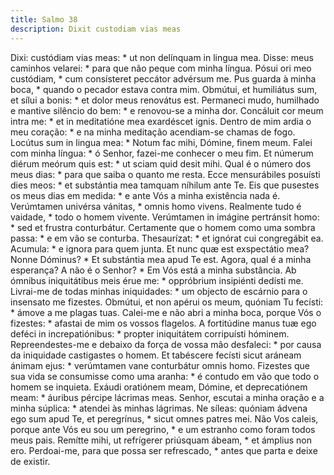 ```yaml
---
title: Salmo 38
description: Dixit custodiam vias meas
---
```


<div class="side-by-side not-content">
  <span>Dixi: custódiam vias meas: * ut non delínquam in lingua mea.</span>
  <span>
    Disse: meus caminhos velarei: * para que não peque com minha língua.
  </span>
  <span>Pósui ori meo custódiam, * cum consísteret peccátor advérsum me.</span>
  <span>Pus guarda à minha boca, * quando o pecador estava contra mim.</span>
  <span>
    Obmútui, et humiliátus sum, et sílui a bonis: * et dolor meus renovátus est.
  </span>
  <span>
    Permaneci mudo, humilhado e mantive silêncio do bem: * e renovou-se a minha
    dor.
  </span>
  <span>
    Concáluit cor meum intra me: * et in meditatióne mea exardéscet ignis.
  </span>
  <span>
    Dentro de mim ardia o meu coração: * e na minha meditação acendiam-se chamas
    de fogo.
  </span>
  <span>Locútus sum in lingua mea: * Notum fac mihi, Dómine, finem meum.</span>
  <span>Falei com minha língua: * ó Senhor, fazei-me conhecer o meu fim.</span>
  <span>Et númerum diérum meórum quis est: * ut sciam quid desit mihi.</span>
  <span>
    Qual é o número dos meus dias: * para que saiba o quanto me resta.
  </span>
  <span>
    Ecce mensurábiles posuísti dies meos: * et substántia mea tamquam níhilum
    ante Te.
  </span>
  <span>
    Eis que pusestes os meus dias em medida: * e ante Vós a minha existência
    nada é.
  </span>
  <span>Verúmtamen univérsa vánitas, * omnis homo vivens.</span>
  <span>Realmente tudo é vaidade, * todo o homem vivente.</span>
  <span>
    Verúmtamen in imágine pertránsit homo: * sed et frustra conturbátur.
  </span>
  <span>
    Certamente que o homem como uma sombra passa: * e em vão se conturba.
  </span>
  <span>Thesaurízat: * et ignórat cui congregábit ea.</span>
  <span>Acumula: * e ignora para quem junta.</span>
  <span>
    Et nunc quæ est exspectátio mea? Nonne Dóminus? * Et substántia mea apud Te
    est.
  </span>
  <span>
    Agora, qual é a minha esperança? A não é o Senhor? * Em Vós está a minha
    substância.
  </span>
  <span>
    Ab ómnibus iniquitátibus meis érue me: * oppróbrium insipiénti dedísti me.
  </span>
  <span>
    Livrai-me de todas minhas iniquidades: * um objecto de escárnio para o
    insensato me fizestes.
  </span>
  <span>
    Obmútui, et non apérui os meum, quóniam Tu fecísti: * ámove a me plagas
    tuas.
  </span>
  <span>
    Calei-me e não abri a minha boca, porque Vós o fizestes: * afastai de mim os
    vossos flagelos.
  </span>
  <span>
    A fortitúdine manus tuæ ego deféci in increpatiónibus: * propter iniquitátem
    corripuísti hóminem.
  </span>
  <span>
    Repreendestes-me e debaixo da força de vossa mão desfaleci: * por causa da
    iniquidade castigastes o homem.
  </span>
  <span>
    Et tabéscere fecísti sicut aráneam ánimam ejus: * verúmtamen vane
    conturbátur omnis homo.
  </span>
  <span>
    Fizestes que sua vida se consumisse como uma aranha: * é contudo em vão que
    todo o homem se inquieta.
  </span>
  <span>
    Exáudi oratiónem meam, Dómine, et deprecatiónem meam: * áuribus pércipe
    lácrimas meas.
  </span>
  <span>
    Senhor, escutai a minha oração e a minha súplica: * atendei às minhas
    lágrimas.
  </span>
  <span>
    Ne síleas: quóniam ádvena ego sum apud Te, et peregrínus, * sicut omnes
    patres mei.
  </span>
  <span>
    Não Vos caleis, porque ante Vós eu sou um peregrino, * e um estranho como
    foram todos meus pais.
  </span>
  <span>
    Remítte mihi, ut refrígerer priúsquam ábeam, * et ámplius non ero.
  </span>
  <span>
    Perdoai-me, para que possa ser refrescado, * antes que parta e deixe de
    existir.
  </span>
</div>
